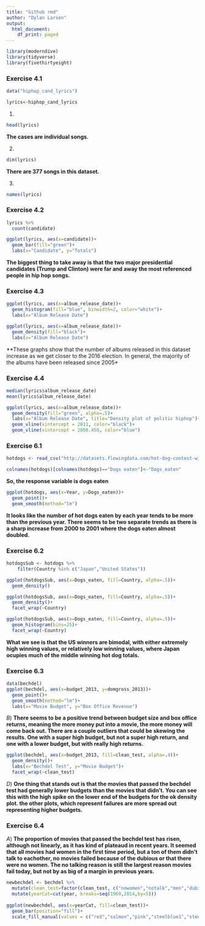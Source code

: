 ```yaml
---
title: "Github rmd"
author: "Dylan Larsen"
output:
  html_document:
    df_print: paged
---
```



```r
library(moderndive)
library(tidyverse)
library(fivethirtyeight)
```



### Exercise 4.1

```r
data("hiphop_cand_lyrics")

lyrics<-hiphop_cand_lyrics
```


(@)

```r
head(lyrics)
```
**The cases are individual songs.**

(@)


```r
dim(lyrics)
```

**There are 377 songs in this dataset.**

(@)

```r
names(lyrics)
```


### Exercise 4.2

```r
lyrics %>%
  count(candidate)

ggplot(lyrics, aes(x=candidate))+
  geom_bar(fill="green")+
  labs(x="Candidate", y="Totals")
```

**The biggest thing to take away is that the two major presidential candidates (Trump and Clinton) were far and away the most referenced people in hip hop songs.**

### Exercise 4.3

```r
ggplot(lyrics, aes(x=album_release_date))+
  geom_histogram(fill="blue", binwidth=2, color="white")+
  labs(x="Album Release Date")

ggplot(lyrics, aes(x=album_release_date))+
  geom_density(fill="black")+
  labs(x="Album Release Date")
```


**These graphs show that the number of albums released in this dataset increase as we get closer to the 2016 election. In general, the majority of the albums have been released since 2005*


### Exercise 4.4

```r

median(lyrics$album_release_date)
mean(lyrics$album_release_date)

ggplot(lyrics, aes(x=album_release_date))+
  geom_density(fill="green", alpha=.5)+
  labs(x="Album Release Date", title="Density plot of politic hiphop")+
  geom_vline(xintercept = 2011, color="black")+
  geom_vline(xintercept = 2008.459, color="blue")

```

### Exercise 6.1

```r
hotdogs <- read_csv("http://datasets.flowingdata.com/hot-dog-contest-winners.csv")

colnames(hotdogs)[colnames(hotdogs)=="Dogs eaten"]<-"Dogs_eaten"
```

**So, the response variable is dogs eaten**

```r
ggplot(hotdogs, aes(x=Year, y=Dogs_eaten))+
  geom_point()+
  geom_smooth(method="lm")
```

**It looks like the number of hot dogs eaten by each year tends to be more than the previous year. There seems to be two separate trends as there is a sharp increase from 2000 to 2001 where the dogs eaten almost doubled.**


### Exercise 6.2
```r
hotdogsSub <- hotdogs %>% 
    filter(Country %in% c("Japan","United States"))

ggplot(hotdogsSub, aes(x=Dogs_eaten, fill=Country, alpha=.5))+
  geom_density()
```
```r
ggplot(hotdogsSub, aes(x=Dogs_eaten, fill=Country, alpha=.5))+
  geom_density()+
  facet_wrap(~Country)
```

```r
ggplot(hotdogsSub, aes(x=Dogs_eaten, fill=Country, alpha=.5))+
  geom_histogram(bins=25)+
  facet_wrap(~Country)
```
**What we see is that the US winners are bimodal, with either extremely high winning values, or relatively low winning values, where Japan ocupies much of the middle winning hot dog totals.**

### Exercise 6.3

```r

data(bechdel)
ggplot(bechdel, aes(x=budget_2013, y=domgross_2013))+
  geom_point()+
  geom_smooth(method="lm")+
  labs(x="Movie Budget", y="Box Office Revenue")
```

*B*) **There seems to be a positive trend between budget size and box office returns, meaning the more money put into a movie, the more money will come back out. There are a couple outliers that could be skewing the results. One with a super high budget, but not a super high return, and one with a lower budget, but with really high returns.**

```r
ggplot(bechdel, aes(x=budget_2013, fill=clean_test, alpha=.4))+
  geom_density()+
  labs(x="Bechdel Test", y="Movie Budget")+
  facet_wrap(~clean_test)
```

*D*) **One thing that stands out is that the movies that passed the bechdel test had generally lower budgets than the movies that didn't. You can see this with the high spike on the lower end of the budgets for the ok density plot. the other plots, which represent failures are more spread out representing higher budgets.**


### Exercise 6.4

*A*) **The proportion of movies that passed the bechdel test has risen, although not linearly, as it has kind of plateaud in recent years. It seemed that all movies had women in the first time period, but a ton of them didn't talk to eachother, no movies failed because of the dubious or that there were no women. The no talking reason is still the largest reason movies fail today, but not by as big of a margin in previous years.**

```r
newbechdel <- bechdel %>% 
  mutate(clean_test=factor(clean_test, c("nowomen","notalk","men","dubious","ok"))) %>% 
  mutate(yearCat=cut(year, breaks=seq(1969,2014,by=5)))
  
ggplot(newbechdel, aes(x=yearCat, fill=clean_test))+
  geom_bar(position="fill")+
  scale_fill_manual(values = c("red","salmon","pink","steelblue1","steelblue4"))
```

